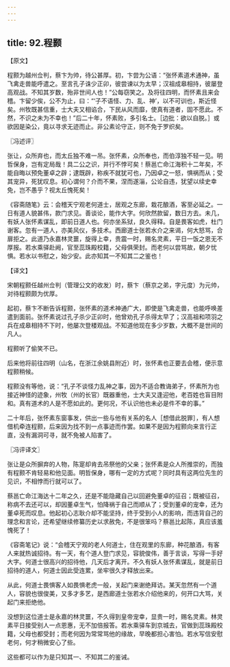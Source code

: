 ```yaml
---
---
---
```

title: 92.程颢
---



【原文】

程颢为越州佥判，蔡卞为帅，待公甚厚。初，卞尝为公语：“张怀素道术通神，虽飞禽走兽能呼遣之。至言孔子诛少正卯，彼尝谏以为太早；汉祖成皋相持，彼屡登高观战。不知其岁数，殆非世间人也！”公每窃笑之。及将往四明，而怀素且来会稽。卞留少俟，公不为止，曰：“‘子不语怪、力、乱、神’，以不可训也，斯近怪矣。州牧既甚信重，士大夫又相谄合，下民从风而靡，使真有道者，固不愿此。不然，不识之未为不幸也！”后二十年，怀素败，多引名士。［边批：欲以自脱。］或欲因是染公，竟以寻求无迹而止。非公素论守正，则不免于罗织矣。

〖冯述评〗

张让，众所弃也，而太丘独不难一吊。张怀素，众所奉也，而伯淳独不轻一见。明哲保身，岂有定局哉！具二公之识，并行不悖可矣！蔡邕亡命江海积十二年矣，不能自晦以预免董卓之辟；逮既辟，称疾不就犹可也，乃因卓之一怒，惧祸而从；受其宠异，死犹叹息。初心谓何？介而不果，涅而遂淄，公论自违，犹望以续史幸免，岂不愚乎？视太丘愧死矣！

《容斋随笔》云：会稽天宁观老何道士，居观之东廊，栽花酿酒，客至必延之。一日有道人貌甚伟，款门求见。善谈论，能作大字。何欣然款留，数日方去。未几，有妖人张怀素谋乱，即前日道人也。何亦坐系狱，良久得释。自是畏客如虎，杜门谢客。忽有一道人，亦美风仪，多技术。西廊道士张若水介之来谒，何大怒骂，合扉拒之。此道乃永嘉林灵噩，旋得上幸，贵震一时，赐名灵素，平日一饭之恩无不厚报。若水乘驿赴阙，官至蕊珠殿校籍，父母俱荣封。而老何以尝骂故，朝夕忧惧。若水以书慰之，始少安。此亦知其一不知其二之鉴也！

【译文】

宋朝程颢任越州佥判（管理公文的收发）时，蔡卞（蔡京之弟，字元度）为元帅，对待程颢颇为优厚。

起初，蔡卞不断告诉程颢，张怀素的道术神通广大，即使是飞禽走兽，也能呼唤差遣到面前。张怀素说过孔子杀少正卯时，他曾劝孔子杀得太早了；汉高祖和项羽之兵在成皋相持不下时，他屡次登楼观战。不知道他现在多少岁数，大概不是世间的凡人。

程颢听了偷笑不已。

后来他将前往四明（山名，在浙江余姚县附近）时，张怀素也正要去会稽，便示意程颢稍候。

程颢没有等他，说：“孔子不谈怪力乱神之事，因为不适合教诲弟子，怀素所为也接近神怪的迹象，州牧（州的长官）既器重他，士大夫又逢迎他，老百姓也盲目附和。真有道术的人是不愿如此的。更何况，不认识他也未必是件不幸的事。”

二十年后，张怀素东窗事发，供出一些与他有关系的名人［想借此脱罪］，有人想借机牵连程颢，后来因为找不到一点事迹而作罢。如果不是因为程颢向来言行正直，没有漏洞可寻，就不免被人陷害了。

〖冯评译文〗

张让是众所摒弃的人物，陈寔却肯去吊祭他的父亲；张怀素是众人所推崇的，而独有程颢不肯轻易和他见面。明哲保身，哪有一定的方式呢？同时具有这两位先生的见识，不相悖而行就可以了。

蔡邕亡命江海达十二年之久，还是不能隐藏自己以回避免董卓的征召；既被征召，称病不去还可以，却因董卓生气，怕降祸于自己而顺从了；受到董卓的宠幸，还为董卓死而叹息。他起初心志耿介却不能坚持，终于受到小人的影响，而违背自己的理念和言论，还希望继续修纂历史以求赦免，不是很笨吗？蔡邕比起陈，真应该羞愧死了！

《容斋笔记》说：“会稽天宁观的老人何道士，住在观里的东廊，种花酿酒，有客人来就热诚招待。有一天，有个道人登门求见，容貌俊伟，善于言谈，写得一手好大字。何道士很高兴的招待他，几天后才离开。不久有妖人张怀素谋乱，就是前日招待的道人，何道士因此受连累，坐牢很久才释放出来。

从此，何道士畏惧客人如畏惧老虎一般，关起门来谢绝拜访。某天忽然有一个道人，容貌也很俊美，又多才多艺，是西廊道士张若水介绍他来的，何开口大骂，关起门来拒绝他。

没想到这位道士是永嘉的林灵噩，不久得到皇帝宠幸，显贵一时，赐名灵素。林灵素平日接受别人一点恩惠，无不加倍报答。若水乘驿车到京城去，官做到蕊珠殿校籍，父母也都受封；而老何因为常常骂他的缘故，早晚都担心害怕。若水写信安慰老何，何才稍微安心了些。

这些都可以作为是只知其一、不知其二的鉴诫。